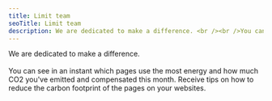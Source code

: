 ```yaml
---
title: Limit team
seoTitle: Limit team
description: We are dedicated to make a difference. <br /><br />You can see in an instant which pages use the most energy and how much CO2 you've emitted and compensated this month. Receive tips on how to reduce the carbon footprint of the pages on your websites.
---
```


We are dedicated to make a difference. <br /><br />You can see in an instant which pages use the most energy and how much CO2 you've emitted and compensated this month. Receive tips on how to reduce the carbon footprint of the pages on your websites.
